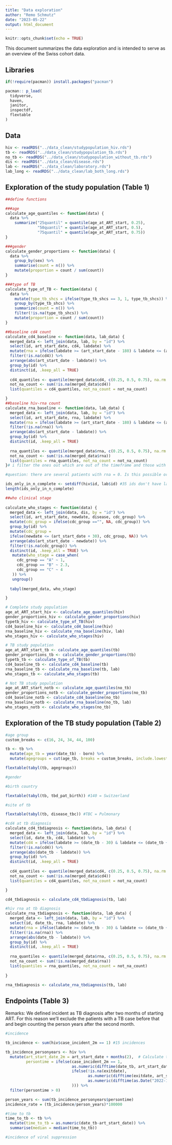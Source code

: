 ```yaml
---
title: "Data exploration"
author: "Remo Schmutz"
date: "2023-05-22"
output: html_document
---
```


```r
knitr::opts_chunk$set(echo = TRUE)
```

This document summarizes the data exploration and is intended to serve as an overview of the Swiss cohort data.

## Libraries

```r
if(!require(pacman)) install.packages("pacman")

pacman:: p_load(
  tidyverse,
  haven,
  janitor,
  inspectdf,
  flextable
)

```

## Data

```r
hiv <- readRDS("../data_clean/studypopulation_hiv.rds")
tb <- readRDS("../data_clean/studypopulation_tb.rds")
no_tb <- readRDS("../data_clean/studypopulation_without_tb.rds")
dis <- readRDS("../data_clean/disease.rds")
lab <- readRDS("../data_clean/laboratory.rds")
lab_long <- readRDS("../data_clean/lab_both_long.rds")
```

## Exploration of the study population (Table 1)

```r
##define functions

###age
calculate_age_quantiles <- function(data) {
  data %>%
    summarize("25quantil" = quantile(age_at_ART_start, 0.25),
              "50quantil" = quantile(age_at_ART_start, 0.5),
              "75quantil" = quantile(age_at_ART_start, 0.75))
}

###gender
calculate_gender_proportions <- function(data) {
  data %>%
    group_by(sex) %>%
    summarise(count = n()) %>%
    mutate(proportion = count / sum(count))
}

###type of TB
calculate_type_of_TB <- function(data) {
  data %>%
    mutate(type_tb_shcs = ifelse(type_tb_shcs == 3, 1, type_tb_shcs)) %>% # 1 and 3 are both pulmonary
    group_by(type_tb_shcs) %>%
    summarize(count = n()) %>%
    filter(!is.na(type_tb_shcs)) %>%
    mutate(proportion = count / sum(count))
}

##baseline cd4 count
calculate_cd4_baseline <- function(data, lab_data) {
  merged_data <- left_join(data, lab, by = "id") %>%
  select(id, art_start_date, cd4, labdate) %>%
  mutate(rna = ifelse(labdate >= (art_start_date - 180) & labdate <= (art_start_date + 30), cd4, NA)) %>%
  filter(!is.na(cd4)) %>% 
  arrange(abs(art_start_date - labdate)) %>%
  group_by(id) %>%
  distinct(id, .keep_all = TRUE)
  
  cd4_quantiles <- quantile(merged_data$cd4, c(0.25, 0.5, 0.75), na.rm = TRUE)
  not_na_count <- sum(!is.na(merged_data$cd4))
  list(quantiles = cd4_quantiles, not_na_count = not_na_count)

}
##baseline hiv-rna count
calculate_rna_baseline <- function(data, lab_data) {
  merged_data <- left_join(data, lab, by = "id") %>%
  select(id, art_start_date, rna, labdate) %>%
  mutate(rna = ifelse(labdate >= (art_start_date - 180) & labdate <= (art_start_date + 30), rna, NA)) %>%
  filter(!is.na(rna)) %>% 
  arrange(abs(art_start_date - labdate)) %>%
  group_by(id) %>%
  distinct(id, .keep_all = TRUE)
  
  rna_quantiles <- quantile(merged_data$rna, c(0.25, 0.5, 0.75), na.rm = TRUE)
  not_na_count <- sum(!is.na(merged_data$rna))
  list(quantiles = rna_quantiles, not_na_count = not_na_count)
}# i filter the ones out which are out of the timeframe and those with NA, this gives some more valus. For some, the most recent value may be a NA but there are other measures.

#question: there are several patients with rna = 0. Is this possible or NA?

ids_only_in_n_complete <- setdiff(hiv$id, lab$id) #35 ids don't have lab data
length(ids_only_in_n_complete)

##who clinical stage
  
calculate_who_stages <- function(data) {
  merged_data <- left_join(data, dis, by = "id") %>%
  select(id, art_start_date, newdate, disease, cdc_group) %>%
  mutate(cdc_group = ifelse(cdc_group =="", NA, cdc_group)) %>%
  group_by(id) %>%
  mutate(cdc_group =  
  ifelse(newdate <= (art_start_date + 30), cdc_group, NA)) %>%
  arrange(abs(art_start_date - newdate)) %>%
  filter(!is.na(cdc_group)) %>% 
  distinct(id, .keep_all = TRUE) %>% 
   mutate(who_stage = case_when(
     cdc_group == "A" ~ 1,
     cdc_group == "B" ~ 2.3,
     cdc_group == "C" ~ 4
   )) %>% 
   ungroup() 
  
  tabyl(merged_data, who_stage)

}

# Complete study population
age_at_ART_start_hiv <- calculate_age_quantiles(hiv)
gender_proportions_hiv <- calculate_gender_proportions(hiv)
typetb_hiv <- calculate_type_of_TB(hiv)
cd4_baseline_hiv <- calculate_cd4_baseline(hiv)
rna_baseline_hiv <- calculate_rna_baseline(hiv, lab)
who_stages_hiv <- calculate_who_stages(hiv)

# TB study population
age_at_ART_start_tb <- calculate_age_quantiles(tb)
gender_proportions_tb <- calculate_gender_proportions(tb)
typetb_tb <- calculate_type_of_TB(tb)
cd4_baseline_tb <- calculate_cd4_baseline(tb)
rna_baseline_tb <- calculate_rna_baseline(tb, lab)
who_stages_tb <- calculate_who_stages(tb)

# Not TB study population
age_at_ART_start_notb <- calculate_age_quantiles(no_tb)
gender_proportions_notb <- calculate_gender_proportions(no_tb)
cd4_baseline_notb <- calculate_cd4_baseline(no_tb)
rna_baseline_notb <- calculate_rna_baseline(no_tb, lab)
who_stages_notb <- calculate_who_stages(no_tb)
```

## Exploration of the TB study population (Table 2)

```r
#age group
custom_breaks <- c(16, 24, 34, 44, 100)

tb <- tb %>% 
  mutate(age_tb = year(date_tb) - born) %>%
  mutate(agegroups = cut(age_tb, breaks = custom_breaks, include.lowest = TRUE)) 

flextable(tabyl(tb, agegroups))

#gender

#birth country

flextable(tabyl(tb, tbd_pat_birth)) #140 = Switzerland

#site of tb

flextable(tabyl(tb, disease_tbc)) #TBC = Pulmonary

#cd4 at tb diagnosis
calculate_cd4_tbdiagnosis <- function(data, lab_data) {
  merged_data <- left_join(data, lab, by = "id") %>%
  select(id, date_tb, cd4, labdate) %>%
  mutate(cd4 = ifelse(labdate >= (date_tb - 30) & labdate <= (date_tb + 15), cd4, NA)) %>%
  filter(!is.na(cd4)) %>% 
  arrange(abs(date_tb - labdate)) %>%
  group_by(id) %>%
  distinct(id, .keep_all = TRUE)
  
  cd4_quantiles <- quantile(merged_data$cd4, c(0.25, 0.5, 0.75), na.rm = TRUE)
  not_na_count <- sum(!is.na(merged_data$cd4))
  list(quantiles = cd4_quantiles, not_na_count = not_na_count)

}

cd4_tbdiagnosis <- calculate_cd4_tbdiagnosis(tb, lab)

#hiv rna at tb diagnosis
calculate_rna_tbdiagnosis <- function(data, lab_data) {
  merged_data <- left_join(data, lab, by = "id") %>%
  select(id, date_tb, rna, labdate) %>%
  mutate(rna = ifelse(labdate >= (date_tb - 30) & labdate <= (date_tb + 15), rna, NA)) %>%
  filter(!is.na(rna)) %>% 
  arrange(abs(date_tb - labdate)) %>%
  group_by(id) %>%
  distinct(id, .keep_all = TRUE)
  
  rna_quantiles <- quantile(merged_data$rna, c(0.25, 0.5, 0.75), na.rm = TRUE)
  not_na_count <- sum(!is.na(merged_data$rna))
  list(quantiles = rna_quantiles, not_na_count = not_na_count)
  
}

rna_tbdiagnosis <- calculate_rna_tbdiagnosis(tb, lab)
```

## Endpoints (Table 3)

Remarks: We defined incident as TB diagnosis after two months of starting ART. For this reason we'll exclude the patients with a TB case before that and begin counting the person years after the second month.

```r
#incidence

tb_incidence <- sum(hiv$case_incident_2m == 1) #15 incidences

tb_incidence_personyears <- hiv %>%
  mutate(art_start_date_2m = art_start_date + months(2),  # Calculate the date 2 months after art_start_date
         persontime = ifelse(case_incident_2m == 1,
                             as.numeric(difftime(date_tb, art_start_date_2m, units = "days")) / 360,  # time between 2 months after art_start_date and date_tb in years
                             ifelse(!is.na(exitdate),
                                    as.numeric(difftime(exitdate, art_start_date_2m, units = "days")) / 360,  # time between 2 months after art_start_date and exitdate in years
                                    as.numeric(difftime(as.Date("2022-12-31"), art_start_date_2m, units = "days")) /360  # time between 2 months after art_start_date and 31.12.2022 in years
                             ))) %>% 
  filter(persontime > 0)

person_years <- sum(tb_incidence_personyears$persontime)
incidence_rate = (tb_incidence/person_years)*100000

#time to tb
time_to_tb <- tb %>% 
  mutate(time_to_tb = as.numeric(date_tb-art_start_date)) %>% 
  summarise(median = median(time_to_tb))

#incidence of viral suppression


```

